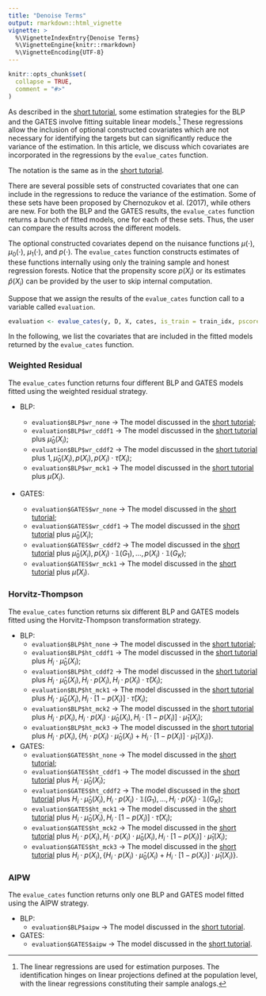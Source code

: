 ```yaml
---
title: "Denoise Terms"
output: rmarkdown::html_vignette
vignette: >
  %\VignetteIndexEntry{Denoise Terms}
  %\VignetteEngine{knitr::rmarkdown}
  %\VignetteEncoding{UTF-8}
---
```


```r
knitr::opts_chunk$set(
  collapse = TRUE,
  comment = "#>"
)
```

As described in the [short tutorial](https://riccardo-df.github.io/evaluCATEs/articles/evalue-cates-short-tutorial.html), some estimation strategies for the BLP and the GATES involve fitting suitable linear models.[^1] These regressions allow the inclusion of optional constructed covariates which are not necessary for identifying the targets but can significantly reduce the variance of the estimation. In this article, we discuss which covariates are incorporated in the regressions by the `evalue_cates` function.

The notation is the same as in the [short tutorial](https://riccardo-df.github.io/evaluCATEs/articles/evalue-cates-short-tutorial.html).

There are several possible sets of constructed covariates that one can include in the regressions to reduce the variance of the estimation. Some of these sets have been proposed by Chernozukov et al. (2017), while others are new. For both the BLP and the GATES results, the `evalue_cates` function returns a bunch of fitted models, one for each of these sets. Thus, the user can compare the results across the different models.

The optional constructed covariates depend on the nuisance functions $\mu ( \cdot )$, $\mu_0 ( \cdot )$, $\mu_1 ( \cdot )$, and $p ( \cdot )$. The `evalue_cates` function constructs estimates of these functions internally using only the training sample and honest regression forests. Notice that the propensity score $p ( X_i )$ or its estimates $\hat{p} ( X_i )$ can be provided by the user to skip internal computation.

Suppose that we assign the results of the `evalue_cates` function call to a variable called `evaluation`.

```r
evaluation <- evalue_cates(y, D, X, cates, is_train = train_idx, pscore = pscore)
```

In the following, we list the covariates that are included in the fitted models returned by the `evalue_cates` function. 

### Weighted Residual
The `evalue_cates` function returns four different BLP and GATES models fitted using the weighted residual strategy.

- BLP:

  * `evaluation$BLP$wr_none` &rarr; The model discussed in the [short tutorial](https://riccardo-df.github.io/evaluCATEs/articles/evalue-cates-short-tutorial.html);
  * `evaluation$BLP$wr_cddf1` &rarr; The model discussed in the [short tutorial](https://riccardo-df.github.io/evaluCATEs/articles/evalue-cates-short-tutorial.html) plus $\hat{\mu}_0 ( X_i )$;
  * `evaluation$BLP$wr_cddf2` &rarr; The model discussed in the [short tutorial](https://riccardo-df.github.io/evaluCATEs/articles/evalue-cates-short-tutorial.html) plus $1, \hat{\mu}_0 ( X_i ), p ( X_i ), p ( X_i ) \cdot \hat{\tau} ( X_i )$;
  * `evaluation$BLP$wr_mck1` &rarr; The model discussed in the [short tutorial](https://riccardo-df.github.io/evaluCATEs/articles/evalue-cates-short-tutorial.html) plus $\hat{\mu} ( X_i )$.

- GATES:
  * `evaluation$GATES$wr_none` &rarr; The model discussed in the [short tutorial](https://riccardo-df.github.io/evaluCATEs/articles/evalue-cates-short-tutorial.html);
  * `evaluation$GATES$wr_cddf1` &rarr; The model discussed in the [short tutorial](https://riccardo-df.github.io/evaluCATEs/articles/evalue-cates-short-tutorial.html) plus $\hat{\mu}_0 ( X_i )$; 
  * `evaluation$GATES$wr_cddf2` &rarr; The model discussed in the [short tutorial](https://riccardo-df.github.io/evaluCATEs/articles/evalue-cates-short-tutorial.html) plus $\hat{\mu}_0 ( X_i ), p ( X_i ) \cdot \mathbb{1} (G_1), \dots, p ( X_i ) \cdot \mathbb{1} (G_K)$; 
  * `evaluation$GATES$wr_mck1` &rarr; The model discussed in the [short tutorial](https://riccardo-df.github.io/evaluCATEs/articles/evalue-cates-short-tutorial.html) plus $\hat{\mu} ( X_i )$.
  
### Horvitz-Thompson 
The `evalue_cates` function returns six different BLP and GATES models fitted using the Horvitz-Thompson transformation strategy.

- BLP:
  * `evaluation$BLP$ht_none` &rarr; The model discussed in the [short tutorial](https://riccardo-df.github.io/evaluCATEs/articles/evalue-cates-short-tutorial.html);
  * `evaluation$BLP$ht_cddf1` &rarr; The model discussed in the [short tutorial](https://riccardo-df.github.io/evaluCATEs/articles/evalue-cates-short-tutorial.html) plus $H_i \cdot \hat{\mu}_0 ( X_i )$;
  * `evaluation$BLP$ht_cddf2` &rarr; The model discussed in the [short tutorial](https://riccardo-df.github.io/evaluCATEs/articles/evalue-cates-short-tutorial.html) plus $H_i \cdot \hat{\mu}_0 ( X_i ), H_i \cdot p ( X_i ), H_i \cdot p ( X_i ) \cdot \hat{\tau} ( X_i )$;
  * `evaluation$BLP$ht_mck1` &rarr; The model discussed in the [short tutorial](https://riccardo-df.github.io/evaluCATEs/articles/evalue-cates-short-tutorial.html) plus $H_i \cdot \hat{\mu}_0 ( X_i ), H_i \cdot [ 1 - p ( X_i ) ] \cdot \hat{\tau} ( X_i )$;
  * `evaluation$BLP$ht_mck2` &rarr; The model discussed in the [short tutorial](https://riccardo-df.github.io/evaluCATEs/articles/evalue-cates-short-tutorial.html) plus $H_i \cdot p ( X_i ), H_i \cdot p ( X_i ) \cdot \hat{\mu}_0 ( X_i ), H_i \cdot [ 1 - p ( X_i ) ] \cdot \hat{\mu}_1 ( X_i )$;
  * `evaluation$BLP$ht_mck3` &rarr; The model discussed in the [short tutorial](https://riccardo-df.github.io/evaluCATEs/articles/evalue-cates-short-tutorial.html) plus $H_i \cdot p ( X_i ), \{ H_i \cdot p ( X_i ) \cdot \hat{\mu}_0 ( X_i ) + H_i \cdot [ 1 - p ( X_i ) ] \cdot \hat{\mu}_1 ( X_i ) \}$.

- GATES:
  * `evaluation$GATES$ht_none` &rarr; The model discussed in the [short tutorial](https://riccardo-df.github.io/evaluCATEs/articles/evalue-cates-short-tutorial.html);
  * `evaluation$GATES$ht_cddf1` &rarr; The model discussed in the [short tutorial](https://riccardo-df.github.io/evaluCATEs/articles/evalue-cates-short-tutorial.html) plus  $H_i \cdot \hat{\mu}_0 ( X_i )$; 
  * `evaluation$GATES$ht_cddf2` &rarr; The model discussed in the [short tutorial](https://riccardo-df.github.io/evaluCATEs/articles/evalue-cates-short-tutorial.html) plus $H_i \cdot \hat{\mu}_0 ( X_i ), H_i \cdot p ( X_i ) \cdot \mathbb{1} (G_1), \dots, H_i \cdot p ( X_i ) \cdot \mathbb{1} (G_K)$; 
  * `evaluation$GATES$ht_mck1` &rarr; The model discussed in the [short tutorial](https://riccardo-df.github.io/evaluCATEs/articles/evalue-cates-short-tutorial.html) plus $H_i \cdot \hat{\mu}_0 ( X_i ), H_i \cdot [ 1 - p ( X_i ) ] \cdot \hat{\tau} ( X_i )$; 
  * `evaluation$GATES$ht_mck2` &rarr; The model discussed in the [short tutorial](https://riccardo-df.github.io/evaluCATEs/articles/evalue-cates-short-tutorial.html) plus $H_i \cdot p ( X_i ), H_i \cdot p ( X_i ) \cdot \hat{\mu}_0 ( X_i ), H_i \cdot [ 1 - p ( X_i ) ] \cdot \hat{\mu}_1 ( X_i )$; 
  * `evaluation$GATES$ht_mck3` &rarr; The model discussed in the [short tutorial](https://riccardo-df.github.io/evaluCATEs/articles/evalue-cates-short-tutorial.html) plus $H_i \cdot p ( X_i ), \{ H_i \cdot p ( X_i ) \cdot \hat{\mu}_0 ( X_i ) + H_i \cdot [ 1 - p ( X_i ) ] \cdot \hat{\mu}_1 ( X_i ) \}$. 
  
### AIPW
The `evalue_cates` function returns only one BLP and GATES model fitted using the AIPW strategy.  

- BLP:
  * `evaluation$BLP$aipw` &rarr; The model discussed in the [short tutorial](https://riccardo-df.github.io/evaluCATEs/articles/evalue-cates-short-tutorial.html).
  
- GATES:
  * `evaluation$GATES$aipw` &rarr; The model discussed in the [short tutorial](https://riccardo-df.github.io/evaluCATEs/articles/evalue-cates-short-tutorial.html).
  
[^1]: The linear regressions are used for estimation purposes. The identification hinges on linear projections defined at the population level, with the linear regressions constituting their sample analogs.
